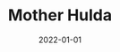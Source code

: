 ---
cover: "./mother.png"
date: "2022-01-01"
title: "Mother Hulda"
defer: false
slug: "/mother"
areas:
  -  .

---